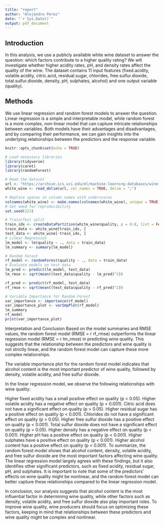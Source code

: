 ```yaml
---
title: "report"
author: "Alejandro Perez"
date: "`r Sys.Date()`"
output: pdf_document
---
```


## Introduction

In this analysis, we use a publicly available white wine dataset to answer the question: which factors contribute to a higher quality rating? We will investigate whether higher acidity rates, pH, and density rates affect the quality of the wine. The dataset contains 11 input features (fixed.acidity, volatile.acidity, citric.acid, residual.sugar, chlorides, free.sulfur.dioxide, total.sulfur.dioxide, density, pH, sulphates, alcohol) and one output variable (quality).

## Methods

We use linear regression and random forest models to answer the question. Linear regression is a simple and interpretable model, while random forest is a more complex, non-linear model that can capture intricate relationships between variables. Both models have their advantages and disadvantages, and by comparing their performance, we can gain insights into the underlying relationships between the predictors and the response variable.

```r
knitr::opts_chunk$set(echo = TRUE)
```

```r
# Load necessary libraries
library(tidyverse)
library(caret)
library(randomForest)
```


```r
# Read the dataset
url <- "https://archive.ics.uci.edu/ml/machine-learning-databases/wine-quality/winequality-white.csv"
white_wine <- read_delim(url, col_names = TRUE, delim = ";")

# Replace spaces in column names with underscores
colnames(white_wine) <- make.names(colnames(white_wine), unique = TRUE)
# Set seed for reproducibility
set.seed(123)

# Train/Test split
train_idx <- createDataPartition(white_wine$quality, p = 0.8, list = FALSE)
train_data <- white_wine[train_idx, ]
test_data <- white_wine[-train_idx, ]
# Linear Regression
lm_model <- lm(quality ~ ., data = train_data)
lm_summary <- summary(lm_model)

# Random Forest
rf_model <- randomForest(quality ~ ., data = train_data)
# Evaluate models on test data
lm_pred <- predict(lm_model, test_data)
lm_rmse <- sqrt(mean((test_data$quality - lm_pred)^2))

rf_pred <- predict(rf_model, test_data)
rf_rmse <- sqrt(mean((test_data$quality - rf_pred)^2))

# Variable Importance for Random Forest
var_importance <- importance(rf_model)
var_importance_plot <- varImpPlot(rf_model)
lm_summary
rf_model
print(var_importance_plot)
```
Interpretation and Conclusion
Based on the model summaries and RMSE values, the random forest model (RMSE = r rf_rmse) outperforms the linear regression model (RMSE = r lm_rmse) in predicting wine quality. This suggests that the relationship between the predictors and wine quality is not strictly linear, and the random forest model can capture these more complex relationships.

The variable importance plot for the random forest model indicates that alcohol content is the most important predictor of wine quality, followed by density, volatile acidity, and free sulfur dioxide.

In the linear regression model, we observe the following relationships with wine quality:

Higher fixed acidity has a small positive effect on quality (p < 0.05).
Higher volatile acidity has a negative effect on quality (p < 0.001).
Citric acid does not have a significant effect on quality (p > 0.05).
Higher residual sugar has a positive effect on quality (p < 0.001).
Chlorides do not have a significant effect on quality (p > 0.05).
Higher free sulfur dioxide has a positive effect on quality (p < 0.001).
Total sulfur dioxide does not have a significant effect on quality (p > 0.05).
Higher density has a negative effect on quality (p < 0.001).
Higher pH has a positive effect on quality (p < 0.001).
Higher sulphates have a positive effect on quality (p < 0.001).
Higher alcohol content has a positive effect on quality (p < 0.001).
To summarize, the random forest model shows that alcohol content, density, volatile acidity, and free sulfur dioxide are the most important factors affecting wine quality. The linear regression model largely agrees with these findings, but it also identifies other significant predictors, such as fixed acidity, residual sugar, pH, and sulphates. It is important to note that some of the predictors' effects on wine quality might be nonlinear, and the random forest model can better capture these relationships compared to the linear regression model.

In conclusion, our analysis suggests that alcohol content is the most influential factor in determining wine quality, while other factors such as density, volatile acidity, and free sulfur dioxide also play important roles. To improve wine quality, wine producers should focus on optimizing these factors, keeping in mind that relationships between these predictors and wine quality might be complex and nonlinear.
